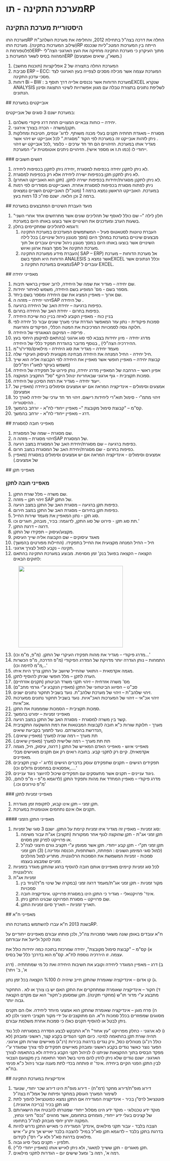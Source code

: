 # מערכת התקינה - תוRP 
 
 ## היסטוריית מערכת התקינה 
<p>מערכת התוRP החלה את דרכה בצה"ל בתחילת 2012, והחליפה את מערכת השלהב"ת (שילוב המערכות בתקינה). מערכת התוRP הייתה בין המערכות המטכ"ליות שנכנסו לפלטפורמת הERP- מתוך העיקרון כי מערכת התקינה מחזיקה את העץ הארגוני הצה"לי המהווה בסיס לשאר המערכות בERP (משא"ן, שיאים ואמצעים.)</p><ol><li>המערכת החלה בתצורה של 2 אפליקציות (תוכנות מחשב)</li><li>סביבת ERP – ECC: המערכת עצמה אשר מכילה מסכים לצפייה בעץ הארגוני לצד מסכי עדכון התקינה.</li><li>דוחות Bi – BW : מערכת הדוחות אשר נכנסים אלייה דרך תוסף בEXCEL שנקרא ANALYSIS לשליפת נתונים בתצורת טבלה עם מגוון אפשרויות לשינוי התצוגה וסינון הנתונים.</li></ol> 
 ## אובייקטים במערכת 
<p>במערכת ישנם 3 סוגים של אובייקטים:</p><ol><li>יחידה – כוחות צבאיים המצויים תחת דרג פיקודי משלהם.</li><li>תקנן/משרה - הכרה בצורך אירגוני.</li><li>מסגרת – מאגדת תחתיה תקנים בעלי מכנה משותף. לדוג' ענפים, חטיבות ומחלקות . ניתן לזהות אובייקט זה במערכת לפי הקוד "מסגרת." לכל אובייקט יש זיהוי אשר מגדיר אותו במערכת. הזיהויים הם חד חד ערכים - כלומר ,לכל אובייקט יש זיהוי ייחודי לו (כמו ת.ז או מספר אישי). הזיהויים ניתנים אוטומטית ע"י המערכת.</li></ol> 
 ### דגשים חשובים 
<ol><li>לא ניתן לתקנן יחידה בכפיפות למסגרת ,יחידה ניתן לתקנן בכפיפות ליחידה.</li><li>לא ניתן לתקנן תקן בכפיפות ישירה ליחידה אלא רק בכפיפות למסגרת.</li><li>לא ניתן לתקנן מסגרות/יחידות בכפיפות ישירה לתקן. (תקן הוא האובייקט האחרון).</li><li>ניתן לפתוח מסגרת בכפיפות למסגרת אחרת. האובייקטים מסודרים לפי רמות במערכת. האובייקט הראשון נמצא ברמה 1 (מטכ"ל) האובייקטים השניים נמצאים ברמה 2 וכן הלאה. ישנם סה"כ 13 רמות בעץ.</li></ol> 
 ## מועד העברת השינויים המתבצעים במערכת 
<ol><li>"חלון לילה "– שם כולל לאוסף של תהליכים שונים אשר מתרחשים אחד אחרי השני בשעות הערב ומעדכנים את השינויים אשר בוצעו באותו היום במערכת.</li><li>דוגמא לתהליכים שמתקיימים בחלון:<ol><li>העברת טיוטות לסטאטוס פעיל – המשתמשים המעדכנים במערכת התקינה מבצעים שינויים במערכת במהלך היום (מסך מנגנון ניהול שינויים.) בכל לילה השינויים אשר בוצעו באותו היום במסך מנגנון ניהול שינויים עוברים אל תוך מערכת התקינה אל מסך הצגת ארגון ואיוש.</li><li>העברת מידע ממערכת התקינה( SAP – ERP) אל מערכת הדוחות – מערכת הדוחות היא תוסף בשם ANALESIS אשר נמצא בEXCEL וכלל הנתונים אשר נמצאים במערכת התקינה בSAP עוברים ל EXCEL.</li></ol></li></ol> 
 ## מאפייני יחידה 
<ol><li>שם יחידה – מגדיר את שמה של היחידה, לרוב יאופיין בראשי תיבות.</li><li>מספר בשם - מס' המופיע בשם היחידה, משמש לאיתור יחידות.</li><li>שם ארוך – מאפיין המציג את שם היחידה ומספר בשם ביחד.</li><li>זיהוי יחידה – מזהה הSAP של היחידה .</li><li>כפיפות ברגיעה – יחידת האב של היחידה ברגיעה.</li><li>כפיפות בחרום - יחידת האב של היחידה בחרום.</li><li>בניין כוח - מאפיין הקובע לאיזה בניין כוח שייכת היחידה</li><li>סמכות פיקודית - נתון עזר המאפשר הגדרת ערכי מערך שונים עבור כל יחידה לפי חלוקה גסה לסמכויות המרכיבות את המטה הכללי, הפיקודים והזרועות.</li><li>פריסה – המיקום הגאוגרפי של היחידה .</li><li>מדרג יחידה - מיון יחידות בצבא לפי סוג ארגוני (בהתאם למיקומן היחסי בעץ ההיררכיה הצה"לי) , בנוסף מדובר בהגדרת תפקיד כללי של היחידה.</li><li>מעמד יחידה – מגדיר את סוג היחידה - מילואים/סדיר/ר"מ</li><li>חיל יחידה - החיל המנחה את היחידה מבחינה מקצועית לעיסוק העיקרי שלה.</li><li>קבוצת יחידה – מאפיין חופשי אשר מאפיין את היחידה לפי הקבוצה אליה הוא שייך (משמש בעיקר למעו"ז וימ"לים)</li><li>אפיון ראשי – הרחבה של המאפיין מדרג יחידה, נותן פירוט על תפקידה של היחידה</li><li>סמכות תקציבית - גוף ארגוני שבאחריות ינוהל היקף "סל" התקציב המוקצה.</li><li>ייעוד יחידה – מגדיר את רמת הסיכון של היחידה.</li><li>אמצעים וסימולים – אינדיקציה המראה אם יש אמצעים וסימולים ביחידה (מאפיין של אמצעים)</li><li>זיהוי מתמ"י - סימול תוא"רי ליחידות רישום. זיהוי חד חד ערכי של יחידה לאורך כל ההיסטוריה .</li><li>קס"מ – "קבוצת סימול מקובצת "– מאפיין ייחודי לח"א - יורחב בהמשך.</li><li>דרג – מאפיין ייחודי לח"א - יורחב בהמשך.</li></ol> 
 ## מאפייני חובה למסגרת 
<ol><li>שם מסגרת – שמה של המסגרת.</li><li>זיהוי מסגרת – מזהה הSAP של המסגרת.</li><li>כפיפות ברגיעה – שם מסגרת/יחידת האב של המסגרת במצב רגיעה.</li><li>כפיפות בחרום - שם מסגרת/יחידת האב של המסגרת במצב חרום.</li><li>אמצעים וסימולים - אינדיקציה המראה אם יש אמצעים וסימולים במסגרת (מאפיין של אמצעים.)</li></ol> 
 ## מאפייני תקן 
 
 ### מאפייני חובה לתקן 
<ol><li>שם משרה – מלל שורת התקן.</li><li>זיהוי תקן – מזהה SAP של התקן.</li><li>כפיפות תקן ברגיעה – מסגרת האב של התקן במצב רגיעה.</li><li>כפיפות תקן בחירום – מסגרת האב של התקן במצב חירום.</li><li>סוג תקן - נתון המאפיין את מעמד שירות החייל.</li><li>תת סוג תקן - פירוט של סוג התקן, לדוגמה: בכיר, מובהק, חוגרים וכו.'</li><li>דרגה – דרגת התקן.</li><li>מקצוע/עיסוק – תפקידו של התקן.</li><li>מאגד עיסוקים – שם הקבוצה אליה שייך העיסוק</li><li>חיל – החיל המנחה מקצועית את החייל בתפקידו. (החיילות מפורטים בהמשך)</li><li>תקינה – נקבע למול לצורך ארגוני.</li><li>הקצאה – הקצאה בפועל בנק' זמן מסוימת. מבוצע במערכת התקינה בהתאם לחוקים הבאים:</li></ol><figure className="image"><img style={{aspectRatio: "330/257"}} src="https://jyz8p1uw8qavvlz5.public.blob.vercel-storage.com//images/1717512944793-image-1u3aXSfWk28kNny32xo5chuVRWt8Tt.png" width="330" height="257" /></figure><ol start="13"><li>מדרג פיקודי – מגדיר את מהות תפקידו העיקרי של התקן. (מ"פ, מ"מ וכו)...'</li><li>התמחות – נותן הגדרה יותר מדויקת של המדרג הפיקודי (מ"פ הדרכה, מ"פ הכשרות ,מ"מ לחימה וכו)..'</li><li>מגמה אקדמאית – התואר שהחייל שיושב על התקן צריך היות איתו.</li><li>הערה לתקן – מלל חופשי שניתן להוסיף לתקן.</li><li>מס' משרה אזרחית – זיהוי תקני משרד הביטחון (תקנים אזרחיים)</li><li>סב"ט – הסיווג הביטחוני של התקן (מאפיין הנקבע ע"י גורמי מחב"ם)</li><li>זיהוי שלהב"ת – זיהוי של מערכת שלהב"ת. נועד בשביל תחקור נתונים ישנים.</li><li>זיהוי אכ"אי – זיהוי של המערכות האכ"איות. נועד בשביל תחקור נתונים ממערכות אכ"איות.</li><li>סמכות תקציבית – הסמכות שמממנת את התקן.</li><li>מאפייני זמניות – יפורט בהמשך</li><li>קשר בין משרה למסגרת - מסגרת האב של התקן במצב רגיעה.</li><li>מערך - חלוקת שורות כ"א חובה לקבוצות המבטאות את רמת ההשקעה התקציבית ,הנדרשת בהכשרתם. נועד לתמוך בקביעת שיאים</li><li>תת מערך – רמה שניה למערך (מאפיין שיאים.)</li><li>תת תת מערך – רמה שלישית למערך (מאפיין שיאים.)</li><li>מאפייני איוש - מאפייני האדם המאייש של התקן ( דרגה, עיסוק, חיל, מגמה אקדמאית). קיים רק לתקני קבע. בחובה רואים רק אם תקנים מאוישים מבלי מאפיינים.</li><li>תפקידים רגישים – תקנים שתפקידם עוסק בדברים רגישים (לדוג '– קצין תקציבים ,אפסנאים במחסנים גדולים וכו)....'</li><li>ניגוד עניינים – תקנים אשר מתעסקים עם תפקידים שיכול להיווצר ניגוד עניינים.</li><li>מדרג פיקודי – מאפיין המחדד את מהות ותפקיד התקן (לדוגמא מ"פ – מ"פ לוחם, מ"פ טירונים וכו.)'</li></ol> 
 ### מאפייני זמניות לתקן 
<ol><li>תקן זמני – תקן אינו קבוע, לתקופת זמן מוגדרת.</li><li>תקנים אלו אינם נתחמים אוטומטית במערכת.</li></ol> 
 #### מאפייני התקן הזמני 
<ol><li>סוג זמניות – מאפיין זה מגדיר איזו זמניות קיימת על התקן. ישנם 3 סוגי של זמניות:<ol><li>תקן זמני אג"ת - תקן שהוקצה לגוף אחר ממקורות (תקציב) אג"ת עבור משימה או פרוייקט לפרק זמן מסוים.</li><li>תקן זמני תק"י - תקן קבע ייחודי. תקן אשר ממומן ע"י תקציב גורם חיצוני לצה"ל (למול סוגי המימון השונים : הפחתה, השתתפות, הכנסה ומדינה.) (3) תקן זמני סמכות - זמניות המשמשת את הסמכות הרלוונטית. מתריע למול מהלכים זמניים שמבצע בעצמו.</li></ol></li><li>לכל סוג זמניות קיימים מאפיינים אותם חובה להוסיף ברגע שהתקן מוגדר בזמניות הרלוונטית:</li><li>זמניות אג"ת<ol><li>מקור זמניות - תקן זמני אג"ת/מעמד דרגה זמני (במקרה של שינוי מ"ד)/ניוד בין סמכויות</li><li>אינד' פרויקטאלי - מגדיר כי התקן הינו במסגרת פרוייקט .אינדיקציה חובה.</li><li>שם פרוייקט – מסגרת הפרויקט שבגינו התקן ניתן.</li><li>תאריך זמניות – תאריך סיום זמניות התקן.</li></ol></li></ol> 
 ## מאפייני ח"א 
<p>בשנת 2013 ח"א עברו להשתמש במערכת התוRP.</p><p>ח"א עובדים באופן שונה משאר סמכויות צה"ל, ולכן פותחו עבורם מאפיינים ייחודיים על מנת להקל ולייעל את עבודתם:</p><p>א) קס"מ – "קבוצת סימול מקובצת", יחידה שמרכזת בתוכה כמה יחידות כולל את עצמה. זו היררכיה נוספת לח"א. קס"מ הוא בדרכך כלל של בסיס.</p><p>ב) דרג – מאפיין המוגדר ליחידה וקובע את חשיבות היחידה ואת כל מי שמתחתיה . (דרג א', ב' ויתר)</p><p>ג) קו אדום – אינדיקציה שאומרת שהתקן חייב שיהיה לו %100 הקצאה בכל זמן נתון.</p><p>ד) חקור – אינדיקציה שאומרת שמתחקרים את התקן האם יש בו צורך או לא . התחקור מתבצע ע"י מדור תו"ש (מחקרי תקינה). תקן שמסומן כ'חקור' הוא עם מקדם הקצאה גבוה יותר.</p><p>ה) פרח מוגן – אינדיקציה שאומרת שהתקן הוא אמצעי מיוחד ליחידה. אלו הם תקנים מסווגים שמפוזרים בכלל סמכות ח"א. הם מתוקצבים על ידי מקור תקציבי חיצוני ולכן לא ניתן לבטל או להוסיף תקנים כאלו כי סמכות אחרת משלמת עבורם.</p><p>ו) לא ארגוני - כחלק מפרויקט "עץ אחוד" ח"א התבקש לבצע הסדרה במסגרתה לכל נגד תהיה שורת תקן בהתאמה למינוי. כיום תקני הנגדים בקבע קצר, ראשוני ומובהק (לא כולל רנ"ג) מנוהלים כסל, ורק נגדים בדרגות בכירות (רנ"ג) מאיישים שורות תקן ארגוני. הפער נוצר כאשר נגדים בקבע ראשוני ומובהק מאיישים תפקידים לפי צורך שמוגדר ע"י מפקד הבסיס בתוך ההקצאות שניתנו לו לניהול תקני הקבע ביחידה ולא בהתאמה לצורך הארגוני. ישנם נגדים שלא ניתן להזין להם מינוי בשל חוסר התאמה בין מקצועם הצבאי לבין התקן הפנוי הקיים ביחידה .אינד' זו פותחה בכדי לתת מענה עבור ניהול כ"א פנימי בח"א.</p> 
 ## אינדיקציות במערכת התקינה 
<ol><li>דירוג מופ"ת/דירוג מחקר (דמ"ח) - דירוג מופ"ת הינו דירוג שכר יחודי, שנועד לשימור המערך העוסק במחקר ופיתוח של אמל"ח בצה"ל</li><li>פוטנציאל לרס"ן בכיר - אינדיקציה המגדירה אם התקן נמצא כפוטנציאל להפוך לתת סוג תקן בכיר (בריכה ארגונית.)</li><li>מוקד ידע טכנולוגי - מוקד ידע הינו מסלול ייחודי שמטרתו להבטיח את הישארותם של קצינים בעלי ידע ייחודי, מומחים בתחומם, אשר מהווים "נכס" חיוני ונחוץ, המקנה יתרון יחסי מובהק לצה"ל בתחומו.</li><li>הצבה בלבד - עבור תקני מילואים ,אינדק' המגדירה כי מאייש התקן נדרש להיות בדרגת בתקן בלבד – לדוגמא תקן סא"ל במיל' להצבה בלבד יאוייש אך ורק ע"י איש מילואים בדרגת סא"ל ולא ע"י רס"ן לקידום.</li><li>תלפיון - תקנים בעלי סיוג גבוה.</li><li>תקן מאגרים - תקן ששייך למאגר, ולא ניתן לאייש אותו (מאפיין ייחודי לז"י).</li><li>רמה א', רמה ב' ומעל שישים יום – הגדרות לתקני מילואים.</li></ol>
